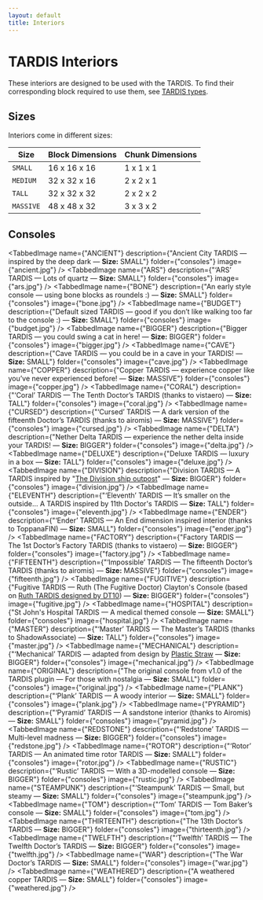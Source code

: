 ```yaml
---
layout: default
title: Interiors
---
```



# TARDIS Interiors

These interiors are designed to be used with the TARDIS.
To find their corresponding block required to use them, see [TARDIS types](creating-a-tardis#tardis-types).

## Sizes

Interiors come in different sizes:

| Size      | Block Dimensions | Chunk Dimensions |
| --------- | ---------------- | ---------------- |
| `SMALL`   | 16 x 16 x 16     | 1 x 1 x 1        |
| `MEDIUM`  | 32 x 32 x 16     | 2 x 2 x 1        |
| `TALL`    | 32 x 32 x 32     | 2 x 2 x 2        |
| `MASSIVE` | 48 x 48 x 32     | 3 x 3 x 2        |

## Consoles

<TabbedImage name={"ANCIENT"} description={"Ancient City TARDIS — inspired by the deep dark — **Size:** SMALL"} folder={"consoles"} image={"ancient.jpg"} />
<TabbedImage name={"ARS"} description={"‘ARS’ TARDIS — Lots of quartz — **Size:** SMALL"} folder={"consoles"} image={"ars.jpg"} />
<TabbedImage name={"BONE"} description={"An early style console — using bone blocks as roundels :) — **Size:** SMALL"} folder={"consoles"} image={"bone.jpg"} />
<TabbedImage name={"BUDGET"} description={"Default sized TARDIS — good if you don’t like walking too far to the console :) — **Size:** SMALL"} folder={"consoles"} image={"budget.jpg"} />
<TabbedImage name={"BIGGER"} description={"Bigger TARDIS — you could swing a cat in here! — **Size:** BIGGER"} folder={"consoles"} image={"bigger.jpg"} />
<TabbedImage name={"CAVE"} description={"Cave TARDIS — you could be in a cave in your TARDIS! — **Size:** SMALL"} folder={"consoles"} image={"cave.jpg"} />
<TabbedImage name={"COPPER"} description={"Copper TARDIS — experience copper like you’ve never experienced before! — **Size:** MASSIVE"} folder={"consoles"} image={"copper.jpg"} />
<TabbedImage name={"CORAL"} description={"‘Coral’ TARDIS — The Tenth Doctor’s TARDIS (thanks to vistaero) — **Size:** TALL"} folder={"consoles"} image={"coral.jpg"} />
<TabbedImage name={"CURSED"} description={"‘Cursed’ TARDIS — A dark version of the fifteenth Doctor’s TARDIS (thanks to airomis) — **Size:** MASSIVE"} folder={"consoles"} image={"cursed.jpg"} />
<TabbedImage name={"DELTA"} description={"Nether Delta TARDIS — experience the nether delta inside your TARDIS! — **Size:** BIGGER"} folder={"consoles"} image={"delta.jpg"} />
<TabbedImage name={"DELUXE"} description={"Deluxe TARDIS — luxury in a box — **Size:** TALL"} folder={"consoles"} image={"deluxe.jpg"} />
<TabbedImage name={"DIVISION"} description={"Division TARDIS — A TARDIS inspired by \"[The Division ship outpost](https://tardis.fandom.com/wiki/The_Division)\" — **Size:** BIGGER"} folder={"consoles"} image={"division.jpg"} />
<TabbedImage name={"ELEVENTH"} description={"‘Eleventh’ TARDIS — It’s smaller on the outside... A TARDIS inspired by 11th Doctor's TARDIS — **Size:** TALL"} folder={"consoles"} image={"eleventh.jpg"} />
<TabbedImage name={"ENDER"} description={"‘Ender’ TARDIS — An End dimension inspired interior (thanks to ToppanaFIN) — **Size:** SMALL"} folder={"consoles"} image={"ender.jpg"} />
<TabbedImage name={"FACTORY"} description={"Factory TARDIS — The 1st Doctor’s Factory TARDIS (thanks to vistaero) — **Size:** BIGGER"} folder={"consoles"} image={"factory.jpg"} />
<TabbedImage name={"FIFTEENTH"} description={"‘Impossible’ TARDIS — The fifteenth Doctor’s TARDIS (thanks to airomis) — **Size:** MASSIVE"} folder={"consoles"} image={"fifteenth.jpg"} />
<TabbedImage name={"FUGITIVE"} description={"Fugitive TARDIS — Ruth (The Fugitive Doctor) Clayton's Console (based on [Ruth TARDIS designed by DT10](https://www.youtube.com/watch?v=aykwXVemSs8)) — **Size:** BIGGER"} folder={"consoles"} image={"fugitive.jpg"} />
<TabbedImage name={"HOSPITAL"} description={"St John's Hospital TARDIS — A medical themed console — **Size:** SMALL"} folder={"consoles"} image={"hospital.jpg"} />
<TabbedImage name={"MASTER"} description={"‘Master’ TARDIS — The Master’s TARDIS (thanks to ShadowAssociate) — **Size:** TALL"} folder={"consoles"} image={"master.jpg"} />
<TabbedImage name={"MECHANICAL"} description={"‘Mechanical’ TARDIS — adapted from design by [Plastic Straw](https://www.planetminecraft.com/data-pack/new-tardis-mod-mechanical-interior-datapack/) — **Size:** BIGGER"} folder={"consoles"} image={"mechanical.jpg"} />
<TabbedImage name={"ORIGINAL"} description={"The original console from v1.0 of the TARDIS plugin — For those with nostalgia — **Size:** SMALL"} folder={"consoles"} image={"original.jpg"} />
<TabbedImage name={"PLANK"} description={"‘Plank’ TARDIS — A woody interior — **Size:** SMALL"} folder={"consoles"} image={"plank.jpg"} />
<TabbedImage name={"PYRAMID"} description={"‘Pyramid’ TARDIS — A sandstone interior (thanks to Airomis) — **Size:** SMALL"} folder={"consoles"} image={"pyramid.jpg"} />
<TabbedImage name={"REDSTONE"} description={"‘Redstone’ TARDIS — Multi-level madness — **Size:** BIGGER"} folder={"consoles"} image={"redstone.jpg"} />
<TabbedImage name={"ROTOR"} description={"‘Rotor’ TARDIS — An animated time rotor TARDIS — **Size:** SMALL"} folder={"consoles"} image={"rotor.jpg"} />
<TabbedImage name={"RUSTIC"} description={"‘Rustic’ TARDIS — With a 3D-modelled console — **Size:** BIGGER"} folder={"consoles"} image={"rustic.jpg"} />
<TabbedImage name={"STEAMPUNK"} description={"‘Steampunk’ TARDIS — Small, but steamy — **Size:** SMALL"} folder={"consoles"} image={"steampunk.jpg"} />
<TabbedImage name={"TOM"} description={"‘Tom’ TARDIS — Tom Baker’s console — **Size:** SMALL"} folder={"consoles"} image={"tom.jpg"} />
<TabbedImage name={"THIRTEENTH"} description={"The 13th Doctor’s TARDIS — **Size:** BIGGER"} folder={"consoles"} image={"thirteenth.jpg"} />
<TabbedImage name={"TWELFTH"} description={"‘Twelfth’ TARDIS — The Twelfth Doctor’s TARDIS — **Size:** BIGGER"} folder={"consoles"} image={"twelfth.jpg"} />
<TabbedImage name={"WAR"} description={"The War Doctor’s TARDIS — **Size:** SMALL"} folder={"consoles"} image={"war.jpg"} />
<TabbedImage name={"WEATHERED"} description={"A weathered copper TARDIS — **Size:** SMALL"} folder={"consoles"} image={"weathered.jpg"} />
